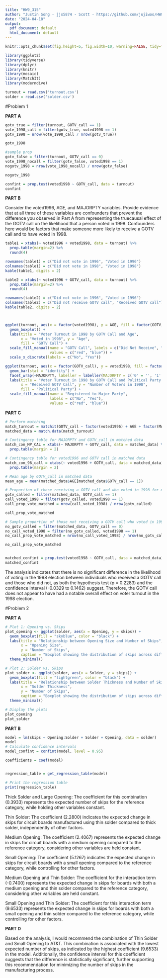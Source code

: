 ```yaml
---
title: "HW9_315"
author: "Justin Song - jjs5874 - Scott - https://github.com/jujiwoo/HW9_315"
date: "2024-04-18"
output:
  pdf_document: default
  html_document: default
---
```


```r
knitr::opts_chunk$set(fig.height=5, fig.width=10, warning=FALSE, tidy=TRUE, tidy.opts=list(width.cutoff=100))
```

```r
library(ggplot2)
library(tidyverse)
library(dplyr)
library(knitr)
library(mosaic)
library(MatchIt)
library(moderndive)

turnout = read.csv('turnout.csv')
solder = read.csv('solder.csv')
```

#Problem 1

**PART A**

```r
gotv_true = filter(turnout, GOTV_call == 1)
vote_1998_call = filter(gotv_true, voted1998 == 1)
gotv_1998 = nrow(vote_1998_call / nrow(gotv_true))

gotv_1998

#sample prop
gotv_false = filter(turnout, GOTV_call == 0)
vote_1998_nocall = filter(gotv_false, voted1998 == 1)
nogotv_1998 = nrow(vote_1998_nocall) / nrow(gotv_false)

nogotv_1998

confint = prop.test(voted1998 ~ GOTV_call, data = turnout)
confint

```

**PART B**

Consider the voted1996, AGE, and MAJORPTY variables. Provide evidence that at all three of these
variables are confounders that prevent the difference you observed in Part A from representing the truecausal effect of the GOTV call on the likelihood that a person voted in 1998. Confounders here would be factors that make someone more likely to receive a GOTV call and to have voted in 1998.

```r
table1 = xtabs(~ voted1996 + voted1998, data = turnout) %>%
  prop.table(margin=2) %>%
  round(4)

rownames(table1) = c("Did not vote in 1996", "Voted in 1996")
colnames(table1) = c("Did not vote in 1998", "Voted in 1998")
kable(table1, digits = 2)

table2 = xtabs(~ voted1996 + GOTV_call, data = turnout) %>%
  prop.table(margin=2) %>%
  round(4)

rownames(table2) = c("Did not vote in 1996", "Voted in 1996")
colnames(table2) = c("Did not receive GOTV call", "Received GOTV call")
kable(table2, digits = 2)



ggplot(turnout, aes(x = factor(voted1998), y = AGE, fill = factor(GOTV_call))) + 
  geom_boxplot() + 
  labs(title = "Voter Turnout in 1998 by GOTV Call and Age", 
       x = "Voted in 1998", y = "Age", 
       fill = "GOTV Call") + 
  scale_fill_manual(name = "GOTV Call", labels = c("Did Not Receive", "Received"), 
                    values = c("red", "blue")) +
  scale_x_discrete(labels = c("No", "Yes"))

ggplot(turnout, aes(x = factor(GOTV_call), y = voted1998, fill = factor(MAJORPTY))) + 
  geom_bar(stat = "identity") + 
  facet_wrap(~MAJORPTY, labeller = labeller(MAJORPTY = c('0' = '', '1' = ''))) + 
  labs(title = "Voter Turnout in 1998 by GOTV Call and Political Party Registration", 
       x = "Received GOTV Call", y = "Number of Voters in 1998", 
       fill = "Political Party") + 
  scale_fill_manual(name = "Registered to Major Party", 
                    labels = c("No", "Yes"), 
                    values = c("red", "blue"))


```

**PART C**
```r
# Perform matching
match_turnout = matchit(GOTV_call ~ factor(voted1996) + AGE + factor(MAJORPTY), data = turnout)
matched_data = match.data(match_turnout)

# Contingency table for MAJORPTY and GOTV_call in matched data
match_con_MP_CAL = xtabs(~ MAJORPTY + GOTV_call, data = matched_data) %>%
  prop.table(margin = 2)

# Contingency table for voted1996 and GOTV_call in matched data
match_con_96_call = xtabs(~ voted1996 + GOTV_call, data = matched_data) %>%
  prop.table(margin = 2)

# Mean age by GOTV_call in matched data
mean_age = mean(matched_data$AGE[matched_data$GOTV_call == 1]) 

# Proportion of those receiving a GOTV call and who voted in 1998 for matched data
gotv_called = filter(matched_data, GOTV_call == 1)
call_voted_1998 = filter(gotv_called, voted1998 == 1)
call_prop_vote_matched = nrow(call_voted_1998) / nrow(gotv_called)

call_prop_vote_matched

# Sample proportion of those not receiving a GOTV call who voted in 1998 for matched data
no_gotv_called = filter(matched_data, GOTV_call == 0)
no_call_voted_1998 = filter(no_gotv_called, voted1998 == 1)
no_call_prop_vote_matched = nrow(no_call_voted_1998) / nrow(no_gotv_called)

no_call_prop_vote_matched


matched_confint = prop.test(voted1998 ~ GOTV_call, data = matched_data)
matched_confint
```

The analysis indicates that there is no significant difference in the likelihood of voting in the 1998 election between individuals who received a GOTV call and those who did not, as both the hypothesis test (p = 0.2283) and the confidence interval (-0.0329 to 0.1462) suggest. Therefore, the GOTV call does not appear to have had a notable overall effect on voter turnout in the 1998 election.

#Problem 2

**PART A**

```r
# Plot 1: Opening vs. Skips
plot_opening <- ggplot(solder, aes(x = Opening, y = skips)) +
  geom_boxplot(fill = "skyblue", color = "black") +
  labs(title = "Relationship between Opening Size and Number of Skips",
       x = "Opening Size",
       y = "Number of Skips",
       caption = "Boxplot showing the distribution of skips across different opening sizes on the solder gun.") +
  theme_minimal()

# Plot 2: Solder vs. Skips
plot_solder <- ggplot(solder, aes(x = Solder, y = skips)) +
  geom_boxplot(fill = "lightgreen", color = "black") +
  labs(title = "Relationship between Solder Thickness and Number of Skips",
       x = "Solder Thickness",
       y = "Number of Skips",
       caption = "Boxplot showing the distribution of skips across different thicknesses of solder alloy.") +
  theme_minimal()

# Display the plots
plot_opening
plot_solder
```

**PART B**

```r
model = lm(skips ~ Opening:Solder + Solder + Opening, data = solder)
model
# Calculate confidence intervals
model_confint = confint(model, level = 0.95)

coefficients = coef(model)


regression_table = get_regression_table(model)

# Print the regression table
print(regression_table)


```

Thick Solder and Large Opening: The coefficient for this combination (0.3933) represents the expected number of skips for the reference category, while holding other variables constant.

Thin Solder: The coefficient (2.2800) indicates the expected change in skips for circuit boards manufactured using thin solder compared to thick solder, independently of other factors.

Medium Opening: The coefficient (2.4067) represents the expected change in skips for circuit boards with a medium opening compared to the reference category, considering other variables are held constant.

Small Opening: The coefficient (5.1267) indicates the expected change in skips for circuit boards with a small opening compared to the reference category, while controlling for other factors.

Medium Opening and Thin Solder: The coefficient for the interaction term (-0.7400) represents the expected change in skips for boards with both a medium opening and thin solder compared to the reference category, considering other variables are held constant.

Small Opening and Thin Solder: The coefficient for this interaction term (9.6533) represents the expected change in skips for boards with both a small opening and thin solder compared to the reference category, while controlling for other factors.

**PART D**

Based on the analysis, I would recommend the combination of Thin Solder and Small Opening to AT&T. This combination is associated with the lowest expected number of skips, as indicated by the highest coefficient (9.6533) in the model. Additionally, the confidence interval for this coefficient suggests that the difference is statistically significant, further supporting this recommendation for minimizing the number of skips in the manufacturing process.

